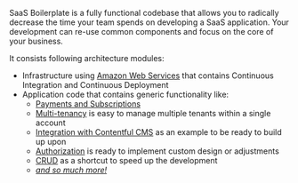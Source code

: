SaaS Boilerplate is a fully functional codebase that allows you to radically decrease the time your team spends on
developing a SaaS application. Your development can re-use common components and focus on the core of your business.

It consists following architecture modules:
- Infrastructure using [Amazon Web Services](https://aws.amazon.com/) that contains Continuous Integration
and Continuous Deployment
- Application code that contains generic functionality like:
    - [Payments and Subscriptions](/introduction/features/payments.mdx)
    - [Multi-tenancy](/introduction/features/multi-tenancy.mdx) is easy to manage multiple tenants within a single account
    - [Integration with Contentful CMS](/introduction/features/cms.mdx) as an example to be ready to build up upon
    - [Authorization](/introduction/features/auth.mdx) is ready to implement custom design or adjustments
    - [CRUD](/introduction/features/crud.mdx) as a shortcut to speed up the development
    - [*and so much more!*](/introduction/features)
